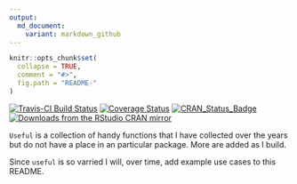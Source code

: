 ```yaml
---
output:
  md_document:
    variant: markdown_github
---
```


<!-- README.md is generated from README.Rmd. Please edit that file -->

```r
knitr::opts_chunk$set(
  collapse = TRUE,
  comment = "#>",
  fig.path = "README-"
)
```

[![Travis-CI Build Status](https://travis-ci.org/jaredlander/useful.svg?branch=master)](https://travis-ci.org/jaredlander/useful)
[![Coverage Status](https://img.shields.io/codecov/c/github/jaredlander/useful/master.svg)](https://codecov.io/github/jaredlander/useful?branch=master)
[![CRAN_Status_Badge](http://www.r-pkg.org/badges/version/useful)](https://cran.r-project.org/web/packages/useful/)
[![Downloads from the RStudio CRAN mirror](http://cranlogs.r-pkg.org/badges/useful)](https://cran.r-project.org/package=useful)

`Useful` is a collection of handy functions that I have collected over the years but do not have a place in an particular package.  More are added as I build.

Since `useful` is so varried I will, over time, add example use cases to this README.